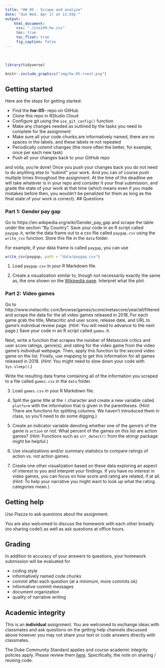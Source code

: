 ```yaml
---
title: "HW 05 - Scrape and analyze"
date: "due Wed, Apr 17 at 11:59p "
output: 
    html_document: 
     css: "./sta199-hw.css"
     toc: true
     toc_float: true
     fig_caption: false
---
```


<br>

```r
library(tidyverse)
```

```r
knitr::include_graphics("img/hw-05-rvest.png")
```

## Getting started

Here are the steps for getting started:

- Find the **hw-05-** repo on GitHub
- Clone this repo in RStudio Cloud
- Configure git using the `use_git_config()` function
- Make any changes needed as outlined by the tasks you need to complete for the assignment
- Make sure all your code chunks are informatively named, there are no spaces in the labels, and these labels re not repeated
- Periodically commit changes (the more often the better, for example, once per each new task)
- Push all your changes back to your GitHub repo

and voila, you're done! Once you push your changes back you do not need to do anything else to "submit" your work. And you can of course push multiple times throughout the assignment. At the time of the deadline we will take whatever is in your repo and consider it your final submission, and grade the state of your work at that time (which means even if you made mistakes before then, you wouldn't be penalized for them as long as the final state of your work is correct).
## Questions

### Part 1: Gender pay gap

Go to https://en.wikipedia.org/wiki/Gender_pay_gap and scrape the table under the section "By Country". Save your code in an R script called `paygap.R`, write the data frame out to a csv file called `paygap.csv` using the `write_csv` function. Store this file in the `data` folder.

For example, if your data frame is called `paygap`, you can use

```r
write_csv(paygap, path = "data/paygap.csv")
```

1. Load `paygap.csv` in your R Markdown file.

2. Create a visualization similar to, though not necessarily exactly the same as, the one shown on the [Wikipedia page](https://en.wikipedia.org/wiki/Gender_pay_gap). Interpret what the plot.

### Part 2: Video games

Go to http://www.metacritic.com/browse/games/score/metascore/year/all/filtered and scrape the data for the all video games released in 2018. For each game grab the title, Metacritic and user score, release date, and URL to game's individual review page. (*Hint:* You will need to advance to the next page.) Save your code in an R script called `games.R`.

Next, write a function that scrapes the number of Metascore critics and user score ratings, genre(s), and rating for the video game from the video game's individual webpage. Then, apply this function to the second video game on the list. Finally, use mapping to get this information for all games released in 2018. (*Hint:* You might need to slow down your code with `Sys.sleep()`.)

Write the resulting data frame containing all of the information you scraped to a file called `games.csv` in the `data` folder.

3. Load `games.csv` in your R Markdown file.

4. Split the game title at the `(` character and create a new variable called `platform` with the information that is given in the parentheses. *(Hint:* There are functions for splitting columns. We haven't introduced them in class, so you'll need to do some digging.)

5. Create an indicator variable denoting whether one of the genre's of the game is `action` or not. What percent of the games on this list are action games? (*Hint:* Functions such as `str_detect()` from the stringr package might be helpful.)

6. Use visualizations and/or summary statistics to compare ratings of action vs. not action games.

7. Create one other visualization based on these data exploring an aspect of interest to you and interpret your findings. If you have no interest in video games, you can focus on how score and rating are related, if at all. (*Hint:* To help your narrative you might want to look up what the rating categories mean.)

## Getting help

Use Piazza to ask questions about the assignment. 

You are also welcomed to discuss the homework with each other broadly (no sharing code!) as well as ask questions at office hours.

## Grading

In addition to accuracy of your answers to questions, your homework submission will be 
evaluated for

- coding style
- informatively named code chunks
- commit after each question (at a minimum, more commits ok)
- informative commit messages
- document organization
- quality of narrative writing

## Academic integrity

This is an **individual** assignment. You are welcomed to exchange ideas with classmates and ask questions on the getting help channels discussed above however you may not share your text or code answers directly with classmates.

The Duke Community Standard applies and course academic integrity policies apply. Please review them [here](https://www2.stat.duke.edu/courses/Spring19/sta199.001/policies.html). Specifically, the note on sharing / reusing code.


